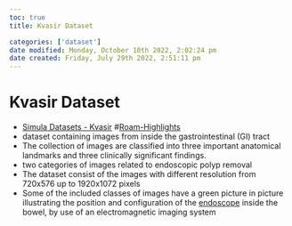 ```yaml
---
toc: true
title: Kvasir Dataset

categories: ['dataset']
date modified: Monday, October 10th 2022, 2:02:24 pm
date created: Friday, July 29th 2022, 2:51:11 pm
---
```


# Kvasir Dataset
- [Simula Datasets - Kvasir](https://datasets.simula.no/kvasir/) #[Roam-Highlights](Roam-Highlights)
- dataset containing images from inside the gastrointestinal (GI) tract
- The collection of images are classified into three important anatomical landmarks and three clinically significant findings.
- two categories of images related to endoscopic polyp removal
- The dataset consist of the images with different resolution from 720x576 up to 1920x1072 pixels
- Some of the included classes of images have a green picture in picture illustrating the position and configuration of the [endoscope](endoscope.qmd) inside the bowel, by use of an electromagnetic imaging system



